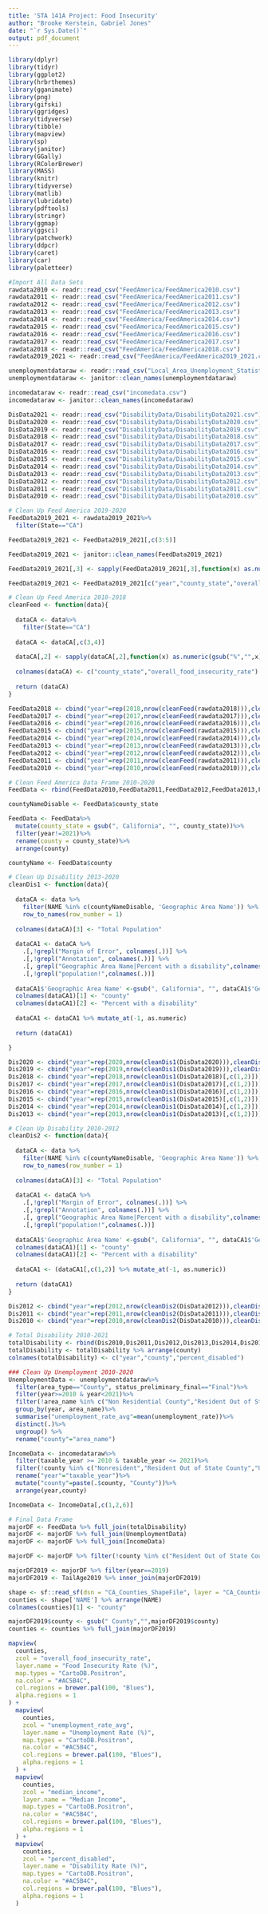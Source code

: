 ```yaml
---
title: 'STA 141A Project: Food Insecurity'
author: "Brooke Kerstein, Gabriel Jones"
date: "`r Sys.Date()`"
output: pdf_document
---
```


```r
library(dplyr)
library(tidyr)
library(ggplot2)
library(hrbrthemes)
library(gganimate)
library(png)
library(gifski)
library(ggridges)
library(tidyverse)
library(tibble)
library(mapview)
library(sp)
library(janitor)
library(GGally)
library(RColorBrewer)
library(MASS)
library(knitr)
library(tidyverse)
library(matlib)
library(lubridate)
library(pdftools)
library(stringr)
library(ggmap)
library(ggsci)
library(patchwork)
library(ddpcr)
library(caret)
library(car)
library(paletteer)
```

```r
#Import All Data Sets
rawdata2010 <- readr::read_csv("FeedAmerica/FeedAmerica2010.csv")
rawdata2011 <- readr::read_csv("FeedAmerica/FeedAmerica2011.csv")
rawdata2012 <- readr::read_csv("FeedAmerica/FeedAmerica2012.csv")
rawdata2013 <- readr::read_csv("FeedAmerica/FeedAmerica2013.csv")
rawdata2014 <- readr::read_csv("FeedAmerica/FeedAmerica2014.csv")
rawdata2015 <- readr::read_csv("FeedAmerica/FeedAmerica2015.csv")
rawdata2016 <- readr::read_csv("FeedAmerica/FeedAmerica2016.csv")
rawdata2017 <- readr::read_csv("FeedAmerica/FeedAmerica2017.csv")
rawdata2018 <- readr::read_csv("FeedAmerica/FeedAmerica2018.csv")
rawdata2019_2021 <- readr::read_csv("FeedAmerica/FeedAmerica2019_2021.csv")

unemploymentdataraw <- readr::read_csv("Local_Area_Unemployment_Statistics__LAUS_.csv")
unemploymentdataraw <- janitor::clean_names(unemploymentdataraw)

incomedataraw <- readr::read_csv("incomedata.csv")
incomedataraw <- janitor::clean_names(incomedataraw)

DisData2021 <- readr::read_csv("DisabilityData/DisabilityData2021.csv")
DisData2020 <- readr::read_csv("DisabilityData/DisabilityData2020.csv")
DisData2019 <- readr::read_csv("DisabilityData/DisabilityData2019.csv")
DisData2018 <- readr::read_csv("DisabilityData/DisabilityData2018.csv")
DisData2017 <- readr::read_csv("DisabilityData/DisabilityData2017.csv")
DisData2016 <- readr::read_csv("DisabilityData/DisabilityData2016.csv")
DisData2015 <- readr::read_csv("DisabilityData/DisabilityData2015.csv")
DisData2014 <- readr::read_csv("DisabilityData/DisabilityData2014.csv")
DisData2013 <- readr::read_csv("DisabilityData/DisabilityData2013.csv")
DisData2012 <- readr::read_csv("DisabilityData/DisabilityData2012.csv")
DisData2011 <- readr::read_csv("DisabilityData/DisabilityData2011.csv")
DisData2010 <- readr::read_csv("DisabilityData/DisabilityData2010.csv")
```

```r
# Clean Up Feed America 2019-2020
FeedData2019_2021 <- rawdata2019_2021%>%
  filter(State=="CA")

FeedData2019_2021 <- FeedData2019_2021[,c(3:5)]

FeedData2019_2021 <- janitor::clean_names(FeedData2019_2021)

FeedData2019_2021[,3] <- sapply(FeedData2019_2021[,3],function(x) as.numeric(gsub("%","",x)))

FeedData2019_2021 <- FeedData2019_2021[c("year","county_state","overall_food_insecurity_rate")]

# Clean Up Feed America 2010-2018
cleanFeed <- function(data){
  
  dataCA <- data%>%
    filter(State=="CA")
  
  dataCA <- dataCA[,c(3,4)]
  
  dataCA[,2] <- sapply(dataCA[,2],function(x) as.numeric(gsub("%","",x)))
  
  colnames(dataCA) <- c("county_state","overall_food_insecurity_rate")
  
  return (dataCA)
}

FeedData2018 <- cbind("year"=rep(2018,nrow(cleanFeed(rawdata2018))),cleanFeed(rawdata2018))
FeedData2017 <- cbind("year"=rep(2017,nrow(cleanFeed(rawdata2017))),cleanFeed(rawdata2017))
FeedData2016 <- cbind("year"=rep(2016,nrow(cleanFeed(rawdata2016))),cleanFeed(rawdata2016))
FeedData2015 <- cbind("year"=rep(2015,nrow(cleanFeed(rawdata2015))),cleanFeed(rawdata2015))
FeedData2014 <- cbind("year"=rep(2014,nrow(cleanFeed(rawdata2014))),cleanFeed(rawdata2014))
FeedData2013 <- cbind("year"=rep(2013,nrow(cleanFeed(rawdata2013))),cleanFeed(rawdata2013))
FeedData2012 <- cbind("year"=rep(2012,nrow(cleanFeed(rawdata2012))),cleanFeed(rawdata2012))
FeedData2011 <- cbind("year"=rep(2011,nrow(cleanFeed(rawdata2011))),cleanFeed(rawdata2011))
FeedData2010 <- cbind("year"=rep(2010,nrow(cleanFeed(rawdata2010))),cleanFeed(rawdata2010))

# Clean Feed America Data Frame 2010-2020
FeedData <- rbind(FeedData2010,FeedData2011,FeedData2012,FeedData2013,FeedData2014,FeedData2015,FeedData2016,FeedData2017,FeedData2018,FeedData2019_2021)

countyNameDisable <- FeedData$county_state

FeedData <- FeedData%>%
  mutate(county_state = gsub(", California", "", county_state))%>%
  filter(year!=2021)%>%
  rename(county = county_state)%>%
  arrange(county)

countyName <- FeedData$county
```

```r
# Clean Up Disability 2013-2020
cleanDis1 <- function(data){
  
  dataCA <- data %>%
    filter(NAME %in% c(countyNameDisable, 'Geographic Area Name')) %>%
    row_to_names(row_number = 1)
  
  colnames(dataCA)[3] <- "Total Population"
  
  dataCA1 <- dataCA %>%
    .[,!grepl("Margin of Error", colnames(.))] %>%
    .[,!grepl("Annotation", colnames(.))] %>%
    .[, grepl("Geographic Area Name|Percent with a disability",colnames(.))] %>%
    .[,!grepl("population!",colnames(.))]
  
  dataCA1$'Geographic Area Name' <-gsub(", California", "", dataCA1$'Geographic Area Name')
  colnames(dataCA1)[1] <- "county"
  colnames(dataCA1)[2] <- "Percent with a disability"
  
  dataCA1 <- dataCA1 %>% mutate_at(-1, as.numeric)
  
  return (dataCA1)

}

Dis2020 <- cbind("year"=rep(2020,nrow(cleanDis1(DisData2020))),cleanDis1(DisData2020))
Dis2019 <- cbind("year"=rep(2019,nrow(cleanDis1(DisData2019))),cleanDis1(DisData2019))
Dis2018 <- cbind("year"=rep(2018,nrow(cleanDis1(DisData2018)[,c(1,2)])),cleanDis1(DisData2018)[,c(1,2)])
Dis2017 <- cbind("year"=rep(2017,nrow(cleanDis1(DisData2017)[,c(1,2)])),cleanDis1(DisData2017)[,c(1,2)])
Dis2016 <- cbind("year"=rep(2016,nrow(cleanDis1(DisData2016)[,c(1,2)])),cleanDis1(DisData2016)[,c(1,2)])
Dis2015 <- cbind("year"=rep(2015,nrow(cleanDis1(DisData2015)[,c(1,2)])),cleanDis1(DisData2015)[,c(1,2)])
Dis2014 <- cbind("year"=rep(2014,nrow(cleanDis1(DisData2014)[,c(1,2)])),cleanDis1(DisData2014)[,c(1,2)])
Dis2013 <- cbind("year"=rep(2013,nrow(cleanDis1(DisData2013)[,c(1,2)])),cleanDis1(DisData2013)[,c(1,2)])

# Clean Up Disability 2010-2012
cleanDis2 <- function(data){
  
  dataCA <- data %>%
    filter(NAME %in% c(countyNameDisable, 'Geographic Area Name')) %>%
    row_to_names(row_number = 1)
  
  colnames(dataCA)[3] <- "Total Population"
  
  dataCA1 <- dataCA %>%
    .[,!grepl("Margin of Error", colnames(.))] %>%
    .[,!grepl("Annotation", colnames(.))] %>%
    .[, grepl("Geographic Area Name|Percent with a disability",colnames(.))] %>%
    .[,!grepl("population!",colnames(.))]
  
  dataCA1$'Geographic Area Name' <-gsub(", California", "", dataCA1$'Geographic Area Name')
  colnames(dataCA1)[1] <- "county"
  colnames(dataCA1)[2] <- "Percent with a disability"
  
  dataCA1 <- (dataCA1[,c(1,2)] %>% mutate_at(-1, as.numeric))
  
  return (dataCA1)
}

Dis2012 <- cbind("year"=rep(2012,nrow(cleanDis2(DisData2012))),cleanDis2(DisData2012))
Dis2011 <- cbind("year"=rep(2011,nrow(cleanDis2(DisData2011))),cleanDis2(DisData2011))
Dis2010 <- cbind("year"=rep(2010,nrow(cleanDis2(DisData2010))),cleanDis2(DisData2010))

# Total Disability 2010-2021
totalDisability <- rbind(Dis2010,Dis2011,Dis2012,Dis2013,Dis2014,Dis2015,Dis2016,Dis2017,Dis2018,Dis2019,Dis2020)
totalDisability <- totalDisability %>% arrange(county)
colnames(totalDisability) <- c("year","county","percent_disabled")
```

```r
### Clean Up Unemployment 2010-2020
UnemploymentData <- unemploymentdataraw%>%
  filter(area_type=="County", status_preliminary_final=="Final")%>%
  filter(year>=2010 & year<2021)%>%
  filter(!area_name %in% c("Non Residential County","Resident Out of State County","Unallocated County","Resident Out of State County","Nonresident20 County","Resident Out-of-State19 County","Resident Out-of-State County"))%>%
  group_by(year, area_name)%>%
  summarise("unemployment_rate_avg"=mean(unemployment_rate))%>%
  distinct(.)%>%
  ungroup() %>%
  rename("county"="area_name")
```

```r
IncomeData <- incomedataraw%>%
  filter(taxable_year >= 2010 & taxable_year <= 2021)%>%
  filter(!county %in% c("Nonresident","Resident Out of State County","Unallocated","Resident Out of State County","Nonresident20 County","Resident Out-of-State19 County","Resident Out-of-State County"))%>%
  rename("year"="taxable_year")%>%
  mutate("county"=paste(.$county, "County"))%>%
  arrange(year,county)

IncomeData <- IncomeData[,c(1,2,6)]
```

```r
# Final Data Frame
majorDF <- FeedData %>% full_join(totalDisability)
majorDF <- majorDF %>% full_join(UnemploymentData)
majorDF <- majorDF %>% full_join(IncomeData)

majorDF <- majorDF %>% filter(!county %in% c("Resident Out of State County","Nonresident20 County","Resident Out-of-State19 County","Resident Out-of-State County"))

majorDF2019 <- majorDF %>% filter(year==2019)
majorDF2019 <- TailAge2019 %>% inner_join(majorDF2019)
```

```r
shape <- sf::read_sf(dsn = "CA_Counties_ShapeFile", layer = "CA_Counties_TIGER2016")
counties <- shape['NAME'] %>% arrange(NAME)
colnames(counties)[1] <- "county"

majorDF2019$county <- gsub(" County","",majorDF2019$county)
counties <- counties %>% full_join(majorDF2019)
```

```r
mapview(
  counties,
  zcol = "overall_food_insecurity_rate",
  layer.name = "Food Insecurity Rate (%)",
  map.types = "CartoDB.Positron",
  na.color = "#AC5B4C",
  col.regions = brewer.pal(100, "Blues"),
  alpha.regions = 1
) +
  mapview(
    counties,
    zcol = "unemployment_rate_avg",
    layer.name = "Unemployment Rate (%)",
    map.types = "CartoDB.Positron",
    na.color = "#AC5B4C",
    col.regions = brewer.pal(100, "Blues"),
    alpha.regions = 1
  ) +
  mapview(
    counties,
    zcol = "median_income",
    layer.name = "Median Income",
    map.types = "CartoDB.Positron",
    na.color = "#AC5B4C",
    col.regions = brewer.pal(100, "Blues"),
    alpha.regions = 1
  ) +
  mapview(
    counties,
    zcol = "percent_disabled",
    layer.name = "Disability Rate (%)",
    map.types = "CartoDB.Positron",
    na.color = "#AC5B4C",
    col.regions = brewer.pal(100, "Blues"),
    alpha.regions = 1
  )
```
